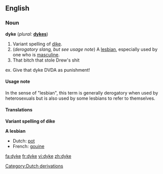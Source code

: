 ==English==
===Noun===
'''dyke''' (''plural:'' '''[[dykes]]''')

#Variant spelling of [[dike]].
#(''derogatory slang, but see usage note'') A [[lesbian]], especially used by one who is [[masculine]].
#That bitch that stole Drew's shit
ex. Give that dyke DVDA as punishment!

====Usage note====
In the sense of "lesbian", this term is generally derogatory when used by heterosexuals but is also used by some lesbians to refer to themselves.

====Translations====
'''Variant spelling of dike'''
{{see|dike}}

'''A lesbian'''
*Dutch: [[pot]] {{f}}
*French: [[gouine]] {{f}}

[[Category:Dutch derivations]]

[[fa:dyke]]
[[fr:dyke]]
[[vi:dyke]]
[[zh:dyke]]